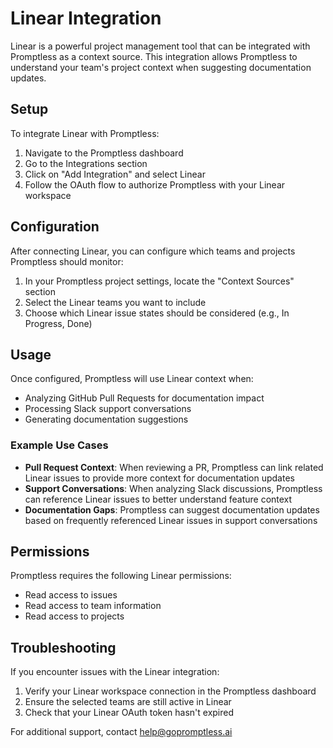 # Linear Integration

Linear is a powerful project management tool that can be integrated with Promptless as a context source. This integration allows Promptless to understand your team's project context when suggesting documentation updates.

## Setup

To integrate Linear with Promptless:

1. Navigate to the Promptless dashboard
2. Go to the Integrations section
3. Click on "Add Integration" and select Linear
4. Follow the OAuth flow to authorize Promptless with your Linear workspace

## Configuration

After connecting Linear, you can configure which teams and projects Promptless should monitor:

1. In your Promptless project settings, locate the "Context Sources" section
2. Select the Linear teams you want to include
3. Choose which Linear issue states should be considered (e.g., In Progress, Done)

## Usage

Once configured, Promptless will use Linear context when:

- Analyzing GitHub Pull Requests for documentation impact
- Processing Slack support conversations
- Generating documentation suggestions

### Example Use Cases

- **Pull Request Context**: When reviewing a PR, Promptless can link related Linear issues to provide more context for documentation updates
- **Support Conversations**: When analyzing Slack discussions, Promptless can reference Linear issues to better understand feature context
- **Documentation Gaps**: Promptless can suggest documentation updates based on frequently referenced Linear issues in support conversations

## Permissions

Promptless requires the following Linear permissions:

- Read access to issues
- Read access to team information
- Read access to projects

## Troubleshooting

If you encounter issues with the Linear integration:

1. Verify your Linear workspace connection in the Promptless dashboard
2. Ensure the selected teams are still active in Linear
3. Check that your Linear OAuth token hasn't expired

For additional support, contact help@gopromptless.ai